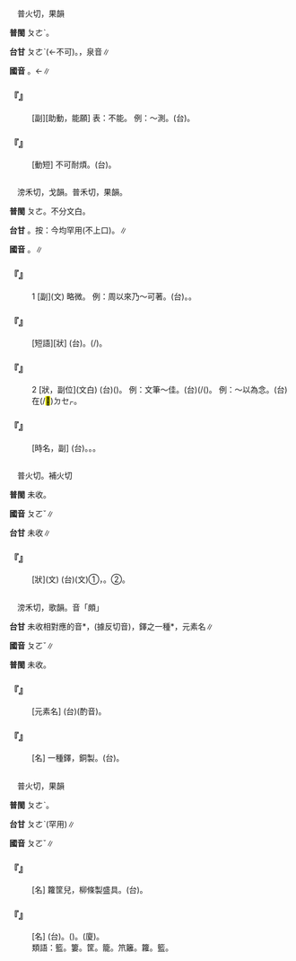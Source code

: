 
=={{ruby|叵|ㄆㄛˇ}}==

　普火切，果韻

'''普閩''' <rt>ㄆㄜˋ</rt>。

'''台甘''' <rt>ㄆㄜˋ</rt>(←不可)。{{ruby|可|ㄎㆦˋ}}，泉音∥

'''國音''' {{ruby|(文)|ㄆㄛˇ}}。←{{ruby|不|ㄅㄨˋ}}{{ruby|可|ㄎㄜˇ}}∥

    

==='''『{{ruby|叵|ㄆㄛˇ}}』'''===
: [副][助動，能願] 表：不能。 例：～測。(台){{ruby|難|ㄜㆷ}}{{ruby|得|ㄉㄧㆤㆶ/ㄉㄧㆵ}}{{ruby|測|ㄑㄧㆤㆶ}}{{ruby|知|ㄉㄧ}}。
    

==='''『{{ruby|叵|ㄆㄛˇ}}{{ruby|耐|ㄋㄞˋ}}』'''===
: [動短] 不可耐煩。(台){{ruby|感|ㄍㆰˋ}}{{ruby|覺|ㄍㄚㆶ}}{{ruby|真|ㄐㄧㄣ}}{{ruby|費|ㄏㄨㄧ˪}}{{ruby|氣|ㄎㄧ˪}}{{ruby|丌|ㆤ}}{{ruby|意|ㄧ˪}}{{ruby|思|ㄙㄨ˪}}。
    

=={{ruby|頗|ㄆㄛˇ}}==

　滂禾切，戈韻。普禾切，果韻。

'''普閩''' <rt>ㄆㄜ</rt>{{ruby|。|ㄆㄜˋ}}。不分文白。

'''台甘''' {{ruby|(文)|ㄆㄜ}}{{ruby|。|ㄆㄜˋ}}。按：今均罕用(不上口)。{{ruby|(語)|ㄆㆦˋ}}∥

'''國音''' {{ruby|(文)|ㄆㄛˇ}}。{{ruby|(語)|ㄆㄛ}}∥

    

==='''『{{ruby|頗|ㄆㄛˇ}}』'''===
:1  [副](文) 略微。 例：周以來乃～可著。(台){{ruby|略|ㄌㄧㄜㆷ ͘}}{{ruby|略|ㄌㄧㄜㆷ ͘}}{{ruby|仔|ㄚ}}。{{ruby|少|ㄒㄧㄜˋ}}{{ruby|許|ㄎㄨㄚˋ}}。
    

==='''『{{ruby|頗|ㄆㄛˇ}}{{ruby|不|ㄅㄨˊ}}{{ruby|易|ㄧˋ}}』'''===
: [短語][狀] (台){{ruby|真|ㄐㄧㄣ}}{{ruby|無|ㆠㄜˊ}}{{ruby|簡|ㄍㄢˋ}}{{ruby|單|ㄉㄢ}}。{{ruby|相|ㄒㄧㆲ}}{{ruby|當|ㄉㆲ}}{{ruby|丌|ㆤ}}{{ruby|難|ㄌㄢˊ}}(/{{ruby|惡|ㄜㆷ}})。
    

==='''『{{ruby|頗|ㄆㄛˇ}}』'''===
:2  [狀，副位](文白) (台){{ruby|嶄|ㄗㆰˋ}}{{ruby|然|ㆢㄧㄢˊ/ㄌㄧㄢˊ}}({{ruby|仔|ㄚ}})。 例：文筆～佳。(台){{ruby|文|ㆠㄨㄣˊ}}{{ruby|章|ㄐㄧㆲ/ㄐㄧㆫ/ㄐㄧㆧ}}{{ruby|寫|ㄒㄧㄚˋ}}{{ruby|了|ㄌㄧㄠˋ}}{{ruby|猶|ㄧㄠˋ}}{{ruby|相|ㄒㄧㆲ}}{{ruby|當|ㄉㆲ}}(/{{ruby|嶄|ㄗㆰˋ}}{{ruby|然|ㆢㄧㄢˊ/ㄌㄧㄢˊ}}({{ruby|仔|ㄚ}}){{ruby|丌|ㆤ}}{{ruby|好|ㄏㄜˋ}}。 例：～以為念。(台){{ruby|非|ㄏㄨㄧ}}{{ruby|常|ㄒㄧㆲˊ}}{{ruby|丌|ㆤ}}在(/<mark>&#xf9549;</mark>)<rt>ㄉㆤㆷ</rt>{{ruby|想|ㄒㄧㄠ˪}}{{ruby|念|ㄌㄧㆰ˫}}。
    

==='''『{{ruby|頗|ㄆㄛˇ}}{{ruby|久|ㄐㄧㄡˇ}}』'''===
: [時名，副] (台){{ruby|真|ㄐㄧㄣ}}{{ruby|久|ㄍㄨˋ}}。{{ruby|有|ㄨ˫}}{{ruby|<mark>&#xf9075;</mark>|ㄏㄧㄚㆷ}}{{ruby|久|ㄍㄨˋ}}{{ruby|仔|ㄚ}}。{{ruby|嶄|ㄗㆰˋ}}{{ruby|然|ㆢㄧㄢˊ/ㄌㄧㄢˊ}}{{ruby|仔|ㄚ}}{{ruby|久|ㄍㄨˋ}}。
    

=={{ruby|<mark>&#xf91a7;</mark>|ㄆㄛˇ}}==

　普火切。補火切

'''普閩''' 未收。

'''國音''' <rt>ㄆㄛˇ</rt>∥

'''台甘''' 未收∥

    

==='''『{{ruby|<mark>&#xf91a7;</mark>|ㄆㄛˇ}}{{ruby|<mark>&#xf91a8;</mark>|ㄜˇ}}』'''===
: [狀](文) (台)(文)①{{ruby|馬|ㆠㆤˋ}}{{ruby|搖|ㄧㄜˊ}}{{ruby|頭|ㄊㄠˊ}}，{{ruby|昂|ㆣㆲˊ}}{{ruby|首|ㄒㄧㄨˋ}}{{ruby|丌|ㆤ}}{{ruby|款|ㄎㄨㄢˋ}}。②{{ruby|山|ㄙㄨㆩ}}{{ruby|又|ㄧㄨ˫}}{{ruby|高|ㄍㄨㄢˊ}}{{ruby|又|ㄧㄨ˫}}{{ruby|大|ㄉㄨㄚ˫}}{{ruby|丌|ㆤ}}{{ruby|款|ㄎㄨㄢˋ}}。
    

=={{ruby|<mark>&#xf91b4;</mark>|ㄆㄛˇ}}==

　滂禾切，歌韻。音「頗」

'''台甘''' 未收相對應的音{{ruby|。|ㄆㄜ}}*，(據反切音)，鐸之一種{{ruby|。|ㄆㄜ}}*，元素名∥

'''國音''' <rt>ㄆㄛˇ</rt>∥

'''普閩''' 未收。

    

==='''『{{ruby|<mark>&#xf91b4;</mark>|ㄆㄛˇ}}』'''===
: [元素名] (台){{ruby|<mark>&#xf91b4;</mark>|ㄆㄜ}}(酌音)。
    

==='''『{{ruby|<mark>&#xf91b4;</mark>|ㄆㄛˇ}}』'''===
: [名] 一種鐸，銅製。(台){{ruby|<mark>&#xf91b4;</mark>|ㄆㄜ}}。
    

=={{ruby|笸|ㄆㄛˇ}}==

　普火切，果韻

'''普閩''' <rt>ㄆㄜˋ</rt>。

'''台甘''' <rt>ㄆㄜˋ</rt>(罕用)∥

'''國音''' <rt>ㄆㄛˇ</rt>∥

    

==='''『{{ruby|笸|ㄆㄛˇ}}{{ruby|籮|·ㄌㄨㄛˊ}}』'''===
: [名] 籮筐兒，柳條製盛具。(台){{ruby|筐|ㄎㄧㄥ}}{{ruby|仔|ㄚ}}。
    

==='''『{{ruby|笸|ㄆㄛˇ}}{{ruby|淺|ㄑㄧㄢˇ}}{{ruby|兒|ㄦ}}』'''===
: [名] (台){{ruby|<mark>&#xffe5e;</mark>|ㄍㆰˋ}}{{ruby|仔|ㄚ}}。{{ruby|筐|ㄎㄧㄥ}}{{ruby|仔|ㄚ}}({{ruby|丌|ㆤ}}){{ruby|類|ㄌㄨㄧ˫}}。(廈){{ruby|篾|ㆠㄧㆷ ͘}}{{ruby|籮|ㄌㄨㄚˊ/ㄌㄜˊ}}。
:類語：籃。簍。筐。籠。笊籬。籮。籃。
:
    
